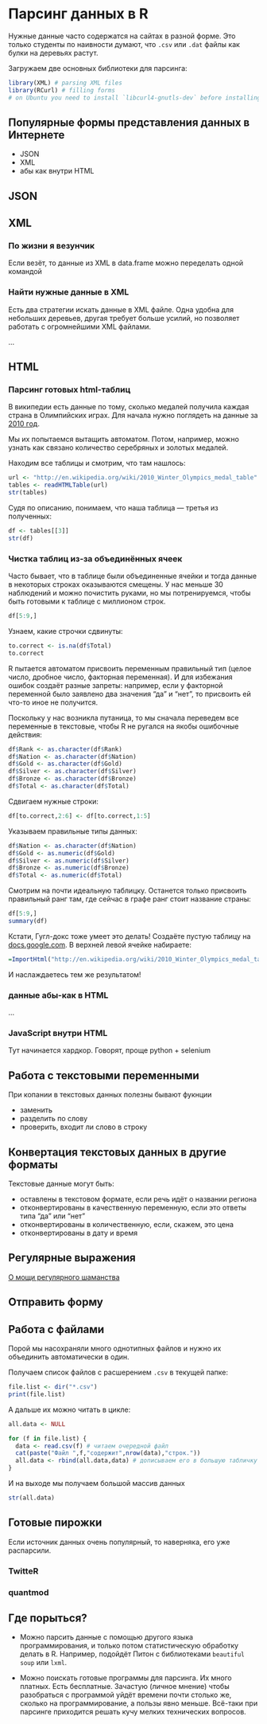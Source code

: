 # Парсинг данных в R

Нужные данные часто содержатся на сайтах в разной форме. Это только студенты по наивности думают, что `.csv` или `.dat` файлы как булки на деревьях растут. 


Загружаем две основных библиотеки для парсинга:
```r
library(XML) # parsing XML files
library(RCurl) # filling forms 
# on Ubuntu you need to install `libcurl4-gnutls-dev` before installing RCurl
```

## Популярные формы представления данных в Интернете

* JSON
* XML
* абы как внутри HTML

## JSON


## XML

### По жизни я везунчик

Если везёт, то данные из XML в data.frame можно переделать одной командой

### Найти нужные данные в XML

Есть два стратегии искать данные в XML файле. Одна удобна для небольших деревьев, другая требует больше усилий, но позволяет работать с огромнейшими XML файлами.

...


## HTML


### Парсинг готовых html-таблиц

В википедии есть данные по тому, сколько медалей получила каждая страна  в Олимпийских играх. Для начала нужно поглядеть на данные за [2010 год](http://en.wikipedia.org/wiki/2010_Winter_Olympics_medal_table). 


Мы их попытаемся вытащить автоматом. Потом, например, можно узнать как связано количество серебряных и золотых медалей. 

Находим все таблицы и смотрим, что там нашлось:
```r
url <- "http://en.wikipedia.org/wiki/2010_Winter_Olympics_medal_table"
tables <- readHTMLTable(url)
str(tables)
```

Судя по описанию, понимаем, что наша таблица --- третья из полученных:

```r
df <- tables[[3]]
str(df)
```

### Чистка таблиц из-за объединённых ячеек

Часто бывает, что в таблице были объединенные ячейки и тогда данные в некоторых строках оказываются смещены. У нас меньше 30 наблюдений и можно почистить руками, но мы потренируемся, чтобы быть готовыми к таблице с миллионом строк.

```r
df[5:9,]
```

Узнаем, какие строчки сдвинуты:
```r
to.correct <- is.na(df$Total)
to.correct
```

R пытается автоматом присвоить переменным правильный тип (целое число, дробное число, факторная переменная). И для избежания ошибок создаёт разные запреты: например, если у факторной переменной было заявлено два значения "да" и "нет", то присвоить ей что-то иное не получится. 

Поскольку у нас возникла путаница, то мы сначала переведем все переменные в текстовые, чтобы R не ругался на якобы ошибочные действия:

```r
df$Rank <- as.character(df$Rank)
df$Nation <- as.character(df$Nation)
df$Gold <- as.character(df$Gold)
df$Silver <- as.character(df$Silver)
df$Bronze <- as.character(df$Bronze)
df$Total <- as.character(df$Total)
```

Сдвигаем нужные строки:
```r
df[to.correct,2:6] <- df[to.correct,1:5]
```

Указываем правильные типы данных:
```r
df$Nation <- as.character(df$Nation)
df$Gold <- as.numeric(df$Gold)
df$Silver <- as.numeric(df$Silver)
df$Bronze <- as.numeric(df$Bronze)
df$Total <- as.numeric(df$Total)
```

Смотрим на почти идеальную таблицку. Останется только присвоить правильный ранг там, где сейчас в графе ранг стоит название страны:

```r
df[5:9,]
summary(df)
```

Кстати, Гугл-докс тоже умеет это делать! Создаёте пустую таблицу на [docs.google.com](docs.google.com). В верхней левой ячейке набираете:
```r
=ImportHtml("http://en.wikipedia.org/wiki/2010_Winter_Olympics_medal_table","table",3)
```
И наслаждаетесь тем же результатом!

### данные абы-как в HTML

...


### JavaScript внутри HTML

Тут начинается хардкор. Говорят, проще python + selenium


## Работа с текстовыми переменными

При копании в текстовых данных полезны бывают фукнции

* заменить
* разделить по слову
* проверить, входит ли слово в строку

## Конвертация текстовых данных в другие форматы

Текстовые данные могут быть:

* оставлены в текстовом формате, если речь идёт о названии региона
* отконвертированы в качественную переменную, если это ответы типа "да" или "нет"
* отконвертированы в количественную, если, скажем, это цена
* отконвертированы в дату и время


## Регулярные выражения

[О мощи регулярного шаманства](https://xkcd.com/208/)





## Отправить форму


## Работа с файлами

Порой мы насохраняли много однотипных файлов и нужно их объединить автоматически в один. 

Получаем список файлов  с расшерением `.csv` в текущей папке:
```r
file.list <- dir("*.csv")
print(file.list)
```

А дальше их можно читать в цикле:
```r

all.data <- NULL

for (f in file.list) {
  data <- read.csv(f) # читаем очередной файл
  cat(paste("Файл ",f,"содержит",nrow(data),"строк."))
  all.data <- rbind(all.data,data) # дописываем его в большую табличку
}
```

И на выходе мы получаем большой массив данных
```r
str(all.data)
```


## Готовые пирожки

Если источник данных очень популярный, то наверняка, его уже распарсили.

### TwitteR

### quantmod


## Где порыться?

* Можно парсить данные с помощью другого языка программирования, и только потом статистическую обработку делать в R. Например, подойдёт Питон с библиотеками `beautiful soup` или `lxml`.

* Можно поискать готовые программы для парсинга. Их много платных. Есть бесплатные.  Зачастую (личное мнение) чтобы разобраться с программой уйдёт времени почти столько же, сколько на программирование, а пользы явно меньше. Всё-таки при парсинге приходится решать кучу мелких технических вопросов.




